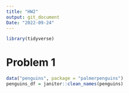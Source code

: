```yaml
---
title: "HW2"
output: git_document
Date: "2022-09-24"
---
```


```r
library(tidyverse)
```

# Problem 1 

```r
data("penguins", package = "palmerpenguins")
penguins_df = janitor::clean_names(penguins)
```

```r

```


